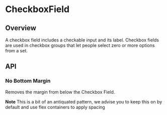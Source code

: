 
<Meta of={CheckboxFieldStories} />

# CheckboxField

<ResourceLinks
  sourceCode="https://github.com/cultureamp/kaizen-design-system/tree/main/packages/components/src/CheckboxField"
  figma="https://www.figma.com/file/ZRfnoNUXbGZv4eVWLbF4Az/%EF%B8%8F%F0%9F%96%BC%EF%B8%8F-Component-Gallery?node-id=5%3A4170&t=P1w10jr2cpPuaayw-1"
  designGuidelines="https://cultureamp.atlassian.net/wiki/spaces/DesignSystem/pages/3082094661/Checkbox+Field"
  className="!mb-8"
/>


<Installation
  installCommand="yarn add @kaizen/components"
  importStatement='import { CheckboxField } from "@kaizen/components"'
/>

## Overview

A checkbox field includes a checkable input and its label. Checkbox fields are used in checkbox groups that let people select zero or more options from a set.

<Canvas of={CheckboxFieldStories.Playground} />
<Controls of={CheckboxFieldStories.Playground} />

## API

### No Bottom Margin
Removes the margin from below the Checkbox Field.

**Note** This is a bit of an antiquated pattern, we advise you to keep this on by default and use flex containers to apply spacing
<Canvas of={CheckboxFieldStories.NoBottomMargin} />
